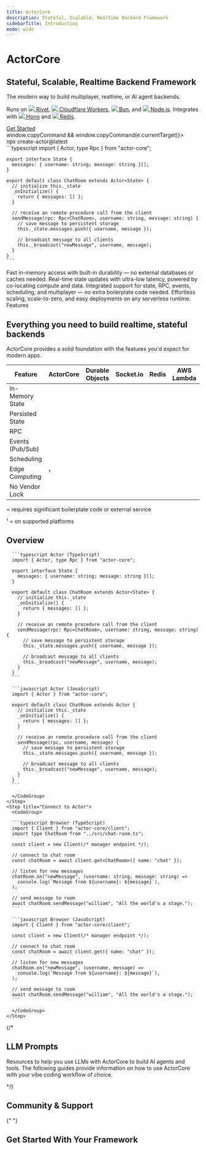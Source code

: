 ```yaml
---
title: ActorCore
description: Stateful, Scalable, Realtime Backend Framework
sidebarTitle: Introduction
mode: wide
---
```


<CardGroup cols={2}>
  <div>
    <h1 style={{ fontSize: "1.875rem", fontWeight: "bold", marginBottom: "0.5rem", color: "#ff4f00" }}>ActorCore</h1>
    <h2 style={{ fontSize: "1.25rem", marginBottom: "1rem", color: "white" }}>Stateful, Scalable, Realtime Backend Framework</h2>
    <p style={{ fontSize: "1.125rem", marginBottom: "1rem" }}>The modern way to build multiplayer, realtime, or AI agent backends.</p>
    <p style={{ fontSize: "1.125rem" }}>
      Runs on 
      <a class="no-break" href="/platforms/rivet"><img class="inline-icon" src="/images/platforms/rivet-white.svg" /> Rivet</a>, 
      <a class="no-break" href="/platforms/cloudflare-workers"><img class="inline-icon" src="/images/platforms/cloudflare-workers.svg" /> Cloudflare Workers</a>, 
      <a class="no-break" href="/platforms/bun"><img class="inline-icon" src="/images/platforms/bun.svg" /> Bun</a>, and 
      <a class="no-break" href="/platforms/nodejs"><img class="inline-icon" src="/images/platforms/nodejs.svg" /> Node.js</a>.
	  Integrates with 
      <a class="no-break" href="/integrations/hono"><img class="inline-icon" src="/images/platforms/hono.svg" /> Hono</a> and 
      <a class="no-break" href="/drivers/redis"><img class="inline-icon" src="/images/platforms/redis.svg" /> Redis</a>.
    </p> 
    <div className="buttons-container">
      <a href="/concepts/overview" className="button button-orange">Get Started</a>
      <div className="copy-command-container copy-command-button" 
        onClick={(e) => window.copyCommand && window.copyCommand(e.currentTarget)}>
        <div className="copy-command-text">
          npx create-actor@latest
        </div>
        <div className="icon-container">
          <div className="copy-icon"><Icon icon="copy" /></div>
          <div className="check-icon"><Icon icon="check" /></div>
        </div>
      </div>
    </div>
  </div>
  <div style={{ marginTop: "-1.25rem", overflow: "hidden" /* fix scrolling bug */ }}>
    ```typescript
    import { Actor, type Rpc } from "actor-core";

    export interface State {
      messages: { username: string; message: string }[];
    }

    export default class ChatRoom extends Actor<State> {
      // initialize this._state
      _onInitialize() {
        return { messages: [] };
      }

      // receive an remote procedure call from the client
      sendMessage(rpc: Rpc<ChatRoom>, username: string, message: string) {
        // save message to persistent storage
        this._state.messages.push({ username, message });

        // broadcast message to all clients
        this._broadcast("newMessage", username, message);
      }
    }
    ```

  </div>
</CardGroup>

<div style={{ height: "16px" }} />

<CardGroup cols={4}>
  <Card title="Persistent, In-Memory State" icon="floppy-disk">
    Fast in-memory access with built-in durability — no external databases or
    caches needed.
  </Card>
  <Card title="Ultra-Fast State Updates" icon="bolt">
    Real-time state updates with ultra-low latency, powered by co-locating
    compute and data.
  </Card>
  <Card title="Batteries Included" icon="hammer-brush">
    Integrated support for state, RPC, events, scheduling, and multiplayer — no
    extra boilerplate code needed.
  </Card>
  <Card title="Serverless & Scalable" icon="microchip">
    Effortless scaling, scale-to-zero, and easy deployments on any serverless
    runtime.
  </Card>
</CardGroup>

<div style={{ height: "16px" }} />

<div class="text-center text-white text-xl font-semibold not-prose mt-8 mb-4">
  Features
</div>

<CardGroup cols={3}>
  <Card
    title="State"
    href="/concepts/state"
    icon="floppy-disk"
    horizontal={true}
  />
  <Card title="RPC" href="/concepts/remote-procedure-calls" icon="code" horizontal={true} />
  <Card
    title="Events"
    href="/concepts/events"
    icon="tower-cell"
    horizontal={true}
  />
  <Card
    title="Scheduling"
    href="/concepts/schedule"
    icon="clock"
    horizontal={true}
  />
  <Card
    title="Connections & Multiplayer"
    href="/concepts/connections"
    icon="network-wired"
    horizontal={true}
  />
  <Card
    title="Metadata"
    href="/concepts/metadata"
    icon="tag"
    horizontal={true}
  />
</CardGroup>

<div style={{ height: "128px" }} />

<div class="text-center">
	<h2>Everything you need to build realtime, stateful backends</h2>
	<p>ActorCore provides a solid foundation with the features you'd expect for modern apps.</p>

  <table style={{ marginLeft: "auto", marginRight: "auto", width: "max-content" }}>
    <thead>
      <tr>
        <th>Feature</th>
        <th>ActorCore</th>
        <th>Durable Objects</th>
        <th>Socket.io</th>
        <th>Redis</th>
        <th>AWS Lambda</th>
      </tr>
    </thead>
    <tbody>
      <tr>
        <td>In-Memory State</td>
        <td><Icon icon="check" iconType="solid" /></td>
        <td><Icon icon="check" iconType="solid" /></td>
        <td><Icon icon="check" iconType="solid" /></td>
        <td><Icon icon="check" iconType="solid" /></td>
        <td></td>
      </tr>
      <tr>
        <td>Persisted State</td>
        <td><Icon icon="check" iconType="solid" /></td>
        <td><Icon icon="check" iconType="solid" /></td>
        <td></td>
        <td></td>
        <td></td>
      </tr>
      <tr>
        <td>RPC</td>
        <td><Icon icon="check" iconType="solid" /></td>
        <td><Icon icon="check" iconType="solid" /></td>
        <td><Icon icon="check" iconType="solid" /></td>
        <td></td>
        <td><Icon icon="check" iconType="solid" /></td>
      </tr>
      <tr>
        <td>Events (Pub/Sub)</td>
        <td><Icon icon="check" iconType="solid" /></td>
        <td><Icon icon="minus" color="gray" iconType="solid" /></td>
        <td><Icon icon="check" iconType="solid" /></td>
        <td><Icon icon="check" iconType="solid" /></td>
        <td></td>
      </tr>
      <tr>
        <td>Scheduling</td>
        <td><Icon icon="check" iconType="solid" /></td>
        <td><Icon icon="minus" color="gray" iconType="solid" /></td>
        <td></td>
        <td></td>
        <td><Icon icon="minus" color="gray" iconType="solid" /></td>
      </tr>
      <tr>
        <td>Edge Computing</td>
        <td><Icon icon="check" iconType="solid" />¹</td>
        <td><Icon icon="check" iconType="solid" /></td>
        <td></td>
        <td></td>
        <td><Icon icon="check" iconType="solid" /></td>
      </tr>
      <tr>
        <td>No Vendor Lock</td>
        <td><Icon icon="check" iconType="solid" /></td>
        <td></td>
        <td><Icon icon="check" iconType="solid" /></td>
        <td><Icon icon="check" iconType="solid" /></td>
        <td></td>
      </tr>
    </tbody>
  </table>

  <p class="text-center"><Icon icon="minus" color="gray" iconType="solid" /> = requires significant boilerplate code or external service</p>
  <p class="text-center">¹ = on supported platforms</p>
</div>

<div style={{ height: "96px" }} />

## Overview

<Steps>
    <Step title="Create Actor">
      <CodeGroup>

      ```typescript Actor (TypeScript)
      import { Actor, type Rpc } from "actor-core";

      export interface State {
        messages: { username: string; message: string }[];
      }

      export default class ChatRoom extends Actor<State> {
        // initialize this._state
        _onInitialize() {
          return { messages: [] };
        }

        // receive an remote procedure call from the client
        sendMessage(rpc: Rpc<ChatRoom>, username: string, message: string) {
          // save message to persistent storage
          this._state.messages.push({ username, message });

          // broadcast message to all clients
          this._broadcast("newMessage", username, message);
        }
      }
      ```

      ```javascript Actor (JavaScript)
      import { Actor } from "actor-core";

      export default class ChatRoom extends Actor {
        // initialize this._state
        _onInitialize() {
          return { messages: [] };
        }

        // receive an remote procedure call from the client
        sendMessage(rpc, username, message) {
          // save message to persistent storage
          this._state.messages.push({ username, message });

          // broadcast message to all clients
          this._broadcast("newMessage", username, message);
        }
      }
      ```

      </CodeGroup>
    </Step>
    <Step title="Connect to Actor">
      <CodeGroup>

      ```typescript Browser (TypeScript)
      import { Client } from "actor-core/client";
      import type ChatRoom from "../src/chat-room.ts";

      const client = new Client(/* manager endpoint */);

      // connect to chat room
      const chatRoom = await client.get<ChatRoom>({ name: "chat" });

      // listen for new messages
      chatRoom.on("newMessage", (username: string, message: string) =>
        console.log(`Message from ${username}: ${message}`),
      );

      // send message to room
      await chatRoom.sendMessage("william", "All the world's a stage.");
      ```

      ```javascript Browser (JavaScript)
      import { Client } from "actor-core/client";

      const client = new Client(/* manager endpoint */);

      // connect to chat room
      const chatRoom = await client.get({ name: "chat" });

      // listen for new messages
      chatRoom.on("newMessage", (username, message) =>
        console.log(`Message from ${username}: ${message}`),
      );

      // send message to room
      await chatRoom.sendMessage("william", "All the world's a stage.");
      ```

      </CodeGroup>
    </Step>

</Steps>

{/*

## LLM Prompts

Resources to help you use LLMs with ActorCore to build AI agents and tools. The following guides provide information on how to use ActorCore with your vibe coding workflow of choice.

<CardGroup cols={3}>
  <Card title="Cursor" href="/llm/cursor" horizontal={true} />
  <Card title="Windsurf" href="/llm/windsurf" horizontal={true} />
  <Card title="Claude Code" href="/llm/claude" horizontal={true} />
  <Card title="llms.txt" href="/llm/llms" horizontal={true} />
  <Card title="llms-full.txt" href="/llm/llms-full" horizontal={true} />
  <Card title="prompt.txt" href="/llm/prompt" horizontal={true} />
</CardGroup>

*/}

## Community & Support

{" "}

<CardGroup cols={3}>
  <Card
    title="GitHub Discussions"
    icon="github"
    horizontal={true}
    href="https://github.com/rivet-gg/actor-core/discussions"
  />
  <Card
    title="GitHub Issues"
    icon="github"
    horizontal={true}
    href="https://github.com/rivet-gg/actor-core/issues"
  />
  <Card
    title="X"
    icon="x-twitter"
    horizontal={true}
    href="https://x.com/rivet_gg"
  />
  <Card
    title="Bluesky"
    icon="bluesky"
    horizontal={true}
    href="https://bsky.app/profile/rivet.gg"
  />
  <Card
    title="Discord"
    icon="discord"
    horizontal={true}
    href="https://rivet.gg/discord"
  />
</CardGroup>

## Get Started With Your Framework

<CardGroup cols={4}>
	<Card title="Rivet" href="/platforms/rivet" horizontal={true} />
	<Card title="Cloudflare Workers" href="/platforms/cloudflare-workers" horizontal={true} />
	<Card title="Bun" href="/platforms/bun" horizontal={true} />
	<Card title="Node.js" href="/platforms/nodejs" horizontal={true} />
</CardGroup>

